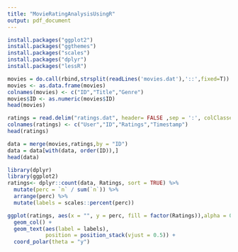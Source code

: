 ```yaml
---
title: "MovieRatingAnalysisUsingR"
output: pdf_document
---
```


```r
install.packages("ggplot2")
install.packages("ggthemes")
install.packages("scales")
install.packages("dplyr")
install.packages("lessR")
```

```r
movies = do.call(rbind,strsplit(readLines('movies.dat'),'::',fixed=T))
movies <- as.data.frame(movies)
colnames(movies) <- c("ID","Title","Genre")
movies$ID <- as.numeric(movies$ID)
head(movies)
```
```r
ratings = read.delim("ratings.dat", header= FALSE ,sep = ':', colClasses = c(NA, "NULL"))
colnames(ratings) <- c("User","ID","Ratings","Timestamp")
head(ratings)
```

```r
data = merge(movies,ratings,by = "ID")
data = data[with(data, order(ID)),]
head(data)
```

```r
library(dplyr) 
library(ggplot2)
ratings<- dplyr::count(data, Ratings, sort = TRUE) %>%
  mutate(perc = `n` / sum(`n`)) %>% 
  arrange(perc) %>%
  mutate(labels = scales::percent(perc))

ggplot(ratings, aes(x = "", y = perc, fill = factor(Ratings)),alpha = 0.8) +
  geom_col() +
  geom_text(aes(label = labels),
            position = position_stack(vjust = 0.5)) +
  coord_polar(theta = "y")

```

